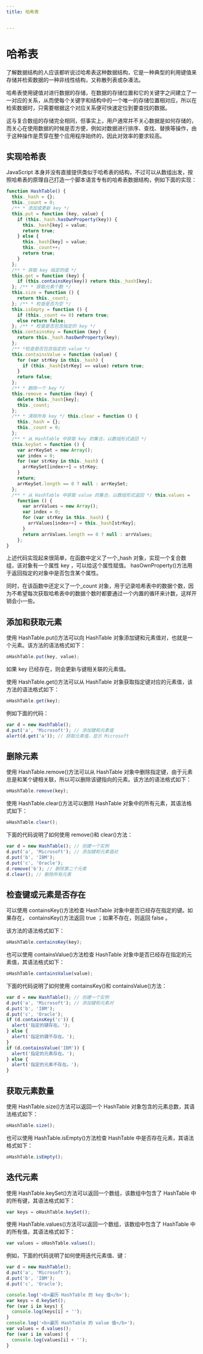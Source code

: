 ```yaml
---
title: 哈希表


---
```


# 哈希表

了解数据结构的人应该都听说过哈希表这种数据结构，它是一种典型的利用键值来存储并检索数据的一种非线性结构，又称散列表或杂凑法。

哈希表使用键值对进行数据的存储，在数据的存储位置和它的关键字之间建立了一一对应的关系，从而使每个关键字和结构中的一个唯一的存储位置相对应，所以在检索数据时，只需要根据这个对应关系便可快速定位到要查找的数据。

这与复合数组的存储完全相同，但事实上，用户通常并不关心数据是如何存储的，而关心在使用数据的时候是否方便，例如对数据进行排序、查找、替换等操作，由于这种操作是贯穿在整个应用程序始终的，因此对效率的要求较高。

## 实现哈希表

JavaScript 本身并没有直接提供类似于哈希表的结构，不过可以从数组出发，按照哈希表的原理自己打造一个脚本语言专有的哈希表数据结构，例如下面的实现：

```js
function HashTable() {
  this._hash = {};
  this._count = 0;
  /** * 添加或更新 key */
  this.put = function (key, value) {
    if (this._hash.hasOwnProperty(key)) {
      this._hash[key] = value;
      return true;
    } else {
      this._hash[key] = value;
      this._count++;
      return true;
    }
  };
  /** * 获取 key 指定的值 */
  this.get = function (key) {
    if (this.containsKey(key)) return this._hash[key];
  }; /** * 获取元素个数 */
  this.size = function () {
    return this._count;
  }; /** * 检查是否为空 */
  this.isEmpty = function () {
    if (this._count <= 0) return true;
    else return false;
  }; /** * 检查是否包含指定的 key */
  this.containsKey = function (key) {
    return this._hash.hasOwnProperty(key);
  };
  /** *检查是否包含指定的 value */
  this.containsValue = function (value) {
    for (var strKey in this._hash) {
      if (this._hash[strKey] == value) return true;
    }
    return false;
  };
  /** * 删除一个 key */
  this.remove = function (key) {
    delete this._hash[key];
    this._count;
  };
  /** * 清除所有 key */ this.clear = function () {
    this._hash = {};
    this._count = 0;
  };
  /** * 从 HashTable 中获取 key 的集合，以数组形式返回 */
  this.keySet = function () {
    var arrKeySet = new Array();
    var index = 0;
    for (var strKey in this._hash) {
      arrKeySet[index++] = strKey;
    }
    return;
    arrKeySet.length == 0 ? null : arrKeySet;
  };
  /** * 从 HashTable 中获取 value 的集合，以数组形式返回 */ this.values =
    function () {
      var arrValues = new Array();
      var index = 0;
      for (var strKey in this._hash) {
        arrValues[index++] = this._hash[strKey];
      }
      return arrValues.length == 0 ? null : arrValues;
    };
}
```

上述代码实现起来很简单，在函数中定义了一个\_hash 对象，实现一个复合数组，该对象有一个属性 key ，可以给这个属性赋值。 hasOwnProperty()方法用于返回指定的对象中是否包含某个属性。

同时，在该函数中还定义了一个\_count 对象，用于记录哈希表中的数据个数，因为不希望每次获取哈希表中的数据个数时都要通过一个内置的循环来计数，这样开销会小一些。

## 添加和获取元素

使用 HashTable.put()方法可以向 HashTable 对象添加键和元素值对，也就是一个元素。该方法的语法格式如下：

```js
oHashTable.put(key, value);
```

如果 key 已经存在，则会更新与键相关联的元素值。

使用 HashTable.get()方法可以从 HashTable 对象获取指定键对应的元素值，该方法的语法格式如下：

```js
oHashTable.get(key);
```

例如下面的代码：

```js
var d = new HashTable();
d.put('a', 'Microsoft'); // 添加键和元素值
alert(d.get('a')); // 获取元素值，显示 Microsoft
```

## 删除元素

使用 HashTable.remove()方法可以从 HashTable 对象中删除指定键，由于元素总是和某个键相关联，所以可以删除该键指向的元素。该方法的语法格式如下：

```js
oHashTable.remove(key);
```

使用 HashTable.clear()方法可以删除 HashTable 对象中的所有元素，其语法格式如下：

```js
oHashTable.clear();
```

下面的代码说明了如何使用 remove()和 clear()方法：

```js
var d = new HashTable(); // 创建一个实例
d.put('a', 'Microsoft'); // 添加键和元素值对
d.put('b', 'IBM');
d.put('c', 'Oracle');
d.remove('b'); // 删除第二个元素
d.clear(); // 删除所有元素
```

## 检查键或元素是否存在

可以使用 containsKey()方法检查 HashTable 对象中是否已经存在指定的键。如果存在， containsKey()方法返回 true ；如果不存在，则返回 false 。

该方法的语法格式如下：

```js
oHashTable.containsKey(key);
```

也可以使用 containsValue()方法检查 HashTable 对象中是否已经存在指定的元素值，其语法格式如下：

```js
oHashTable.containsValue(value);
```

下面的代码说明了如何使用 containsKey()和 containsValue()方法：

```js
var d = new HashTable(); // 创建一个实例
d.put('a', 'Microsoft'); // 添加键和元素对
d.put('b', 'IBM');
d.put('c', 'Oracle');
if (d.containsKey('c')) {
  alert('指定的键存在。');
} else {
  alert('指定的键不存在。');
}
if (d.containsValue('IBM')) {
  alert('指定的元素存在。');
} else {
  alert('指定的元素不存在。');
}
```

## 获取元素数量

使用 HashTable.size()方法可以返回一个 HashTable 对象包含的元素总数，其语法格式如下：

```js
oHashTable.size();
```

也可以使用 HashTable.isEmpty()方法检查 HashTable 中是否存在元素，其语法格式如下：

```js
oHashTable.isEmpty();
```

## 迭代元素

使用 HashTable.keySet()方法可以返回一个数组，该数组中包含了 HashTable 中的所有键，其语法格式如下：

```js
var keys = oHashTable.keySet();
```

使用 HashTable.values()方法可以返回一个数组，该数组中包含了 HashTable 中的所有值，其语法格式如下：

```js
var values = oHashTable.values();
```

例如，下面的代码说明了如何使用迭代元素值、键：

```js
var d = new HashTable();
d.put('a', 'Microsoft');
d.put('b', 'IBM');
d.put('c', 'Oracle');

console.log('<b>遍历 HashTable 的 key 值</b>');
var keys = d.keySet();
for (var i in keys) {
  console.log(keys[i] + '');
}
console.log('<b>遍历 HashTable 的 value 值</b>');
var values = d.values();
for (var i in values) {
  console.log(values[i] + '');
}
```

            
